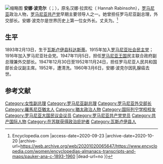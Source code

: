 [[File:Ana_Pauker.jpg|缩略图]]
'''安娜·波克尔'''（{{lang-ro|Ana Pauker}}；{{bd|1893年|2月13日|1960年|6月14日}}），原名汉娜·拉宾松（ Hannah Rabinsohn），[[罗马尼亚|罗马尼亚]]政治人物，[[罗马尼亚共产党|罗马尼亚共产党]]早期主要领导人之一。她曾担任罗马尼亚副总理，外交部长。安娜·波克尔是世界历史上第一位女外长。丈夫为{{le|马塞尔·波克尔|Marcel Pauker}}。<ref>{{Cite web |url=https://www.encyclopedia.com/women/encyclopedias-almanacs-transcripts-and-maps/pauker-ana-c-1893-1960 |title=Pauker, Ana (c. 1893–1960) {{!}} Encyclopedia.com |access-date=2020-09-23 |archive-date=2020-10-20 |archive-url=https://web.archive.org/web/20201020065647/https://www.encyclopedia.com/women/encyclopedias-almanacs-transcripts-and-maps/pauker-ana-c-1893-1960 |dead-url=no }}</ref>

== 生平 ==
1893年2月13日，生于[[瓦斯卢伊县|瓦斯卢伊县]][[科达斯蒂|科达斯蒂]]。1915年加入[[罗马尼亚社会民主党|罗马尼亚社会民主党]]；1916年加入罗马尼亚社会党。1947年11月5日，担任[[罗马尼亚王国|罗马尼亚王国]]民主联合政府副总理兼外交部长。1947年12月30日至1952年11月24日，担任罗马尼亚人民共和国部长会议副主席。1952年，遭清洗。1960年3月6日，安娜·波克尔因乳腺癌去世。

==参考文献==
{{reflist}}

{{Authority control}}
{{DEFAULTSORT:Pauker, Ana}}
[[Category:女性副总理|Category:女性副总理]]
[[Category:罗马尼亚副总理|Category:罗马尼亚副总理]]
[[Category:罗马尼亚外交部长|Category:罗马尼亚外交部长]]
[[Category:羅馬尼亞猶太人|Category:羅馬尼亞猶太人]]
[[Category:猶太政治人物|Category:猶太政治人物]]
[[Category:国际列宁学校校友|Category:国际列宁学校校友]]
[[Category:罗马尼亚大国民议会议员|Category:罗马尼亚大国民议会议员]]
[[Category:罗马尼亚共产党党员|Category:罗马尼亚共产党党员]]
[[Category:共产国际人物|Category:共产国际人物]]
[[Category:在苏联获得政治庇护者|Category:在苏联获得政治庇护者]]
[[Category:瓦斯卢伊县人|Category:瓦斯卢伊县人]]